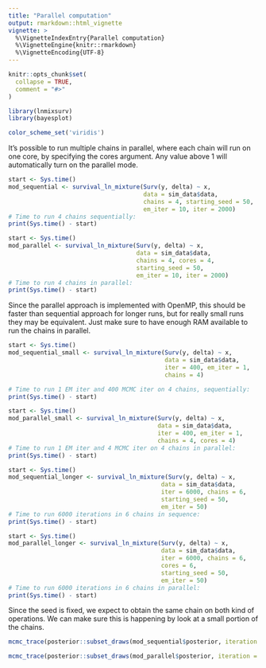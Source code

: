 ```yaml
---
title: "Parallel computation"
output: rmarkdown::html_vignette
vignette: >
  %\VignetteIndexEntry{Parallel computation}
  %\VignetteEngine{knitr::rmarkdown}
  %\VignetteEncoding{UTF-8}
---
```


```r
knitr::opts_chunk$set(
  collapse = TRUE,
  comment = "#>"
)
```

```r
library(lnmixsurv)
library(bayesplot)

color_scheme_set('viridis')
```

It's possible to run multiple chains in parallel, where each chain will run on one core, by specifying the cores argument. Any value above 1 will automatically turn on the parallel mode.
```r
start <- Sys.time()
mod_sequential <- survival_ln_mixture(Surv(y, delta) ~ x, 
                                      data = sim_data$data, 
                                      chains = 4, starting_seed = 50,
                                      em_iter = 10, iter = 2000)
# Time to run 4 chains sequentially:
print(Sys.time() - start)

start <- Sys.time()
mod_parallel <- survival_ln_mixture(Surv(y, delta) ~ x, 
                                    data = sim_data$data, 
                                    chains = 4, cores = 4,
                                    starting_seed = 50,
                                    em_iter = 10, iter = 2000)
# Time to run 4 chains in parallel:
print(Sys.time() - start)
```

Since the parallel approach is implemented with OpenMP, this should be faster than sequential approach for longer runs, but for really small runs they may be equivalent. Just make sure to have enough RAM available to run the chains in parallel.
```r
start <- Sys.time()
mod_sequential_small <- survival_ln_mixture(Surv(y, delta) ~ x, 
                                            data = sim_data$data, 
                                            iter = 400, em_iter = 1,
                                            chains = 4)

# Time to run 1 EM iter and 400 MCMC iter on 4 chains, sequentially:
print(Sys.time() - start)

start <- Sys.time()
mod_parallel_small <- survival_ln_mixture(Surv(y, delta) ~ x, 
                                          data = sim_data$data, 
                                          iter = 400, em_iter = 1,
                                          chains = 4, cores = 4)
# Time to run 1 EM iter and 4 MCMC iter on 4 chains in parallel:
print(Sys.time() - start)
```

```r
start <- Sys.time()
mod_sequential_longer <- survival_ln_mixture(Surv(y, delta) ~ x, 
                                           data = sim_data$data, 
                                           iter = 6000, chains = 6,
                                           starting_seed = 50,
                                           em_iter = 50)
# Time to run 6000 iterations in 6 chains in sequence:
print(Sys.time() - start)

start <- Sys.time()
mod_parallel_longer <- survival_ln_mixture(Surv(y, delta) ~ x, 
                                           data = sim_data$data, 
                                           iter = 6000, chains = 6,
                                           cores = 6,
                                           starting_seed = 50,
                                           em_iter = 50)
# Time to run 6000 iterations in 6 chains in parallel:
print(Sys.time() - start)
```

Since the seed is fixed, we expect to obtain the same chain on both kind of operations. We can make sure this is happening by look at a small portion of the chains.
```r
mcmc_trace(posterior::subset_draws(mod_sequential$posterior, iteration = 10:80, chain = c(1, 4), variable = 'eta_1'))

mcmc_trace(posterior::subset_draws(mod_parallel$posterior, iteration = 10:80, chain = c(1, 4), variable = 'eta_1'))
```
 
